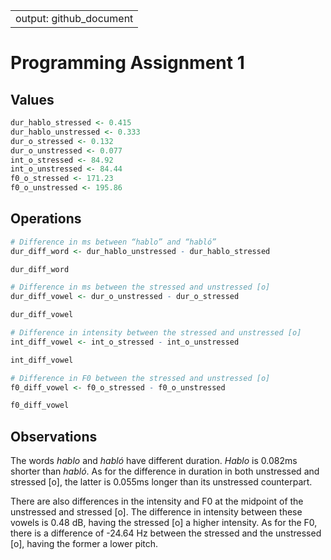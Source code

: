 
---
output: github_document
---

# Programming Assignment 1

## Values
```r
dur_hablo_stressed <- 0.415
dur_hablo_unstressed <- 0.333
dur_o_stressed <- 0.132
dur_o_unstressed <- 0.077
int_o_stressed <- 84.92
int_o_unstressed <- 84.44
f0_o_stressed <- 171.23
f0_o_unstressed <- 195.86
```

## Operations
```r
# Difference in ms between “hablo” and “habló”
dur_diff_word <- dur_hablo_unstressed - dur_hablo_stressed

dur_diff_word

# Difference in ms between the stressed and unstressed [o]
dur_diff_vowel <- dur_o_unstressed - dur_o_stressed

dur_diff_vowel

# Difference in intensity between the stressed and unstressed [o]
int_diff_vowel <- int_o_stressed - int_o_unstressed

int_diff_vowel

# Difference in F0 between the stressed and unstressed [o]
f0_diff_vowel <- f0_o_stressed - f0_o_unstressed

f0_diff_vowel
```

## Observations
The words *hablo* and *habló* have different duration. *Hablo* is 0.082ms shorter than *habló*. As for the difference in duration in both unstressed and stressed [o], the latter is 0.055ms longer than its unstressed counterpart. 

There are also differences in the intensity and F0 at the midpoint of the unstressed and stressed [o]. The difference in intensity between these vowels is 0.48 dB, having the stressed [o] a higher intensity. As for the F0, there is a difference of -24.64 Hz between the stressed and the unstressed [o], having the former a lower pitch. 
